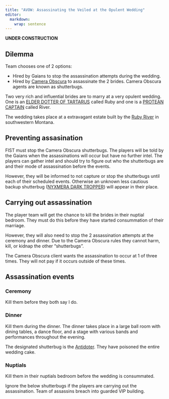 ```yaml
---
title: "AVOW: Assassinating the Veiled at the Opulent Wedding"
editor: 
  markdown: 
    wrap: sentence
---
```


__UNDER CONSTRUCTION__

## Dilemma

Team chooses one of 2 options:

- Hired by Gaians to stop the assassination attempts during the wedding.
- Hired by [Camera Obscura](/Nyxmera/Camera_Obscura.qmd) to assassinate the 2 brides. Camera Obscura agents are known as shutterbugs.

Two very rich and influential brides are to marry at a very opulent wedding. One is an [ELDER DOTTER OF TARTARUS](/Tartarus/Followers.qmd#elder_dotter) called Ruby and one is a [PROTEAN CAPTAIN](/Proteus/Followers.qmd#protean_captain) called River.

The wedding takes place at a extravagant estate built by the [Ruby River](https://en.wikipedia.org/wiki/Ruby_River) in southwestern Montana.

## Preventing assasination

FIST must stop the Camera Obscura shutterbugs.
The players will be told by the Gaians when the assassinations will occur but have no further intel.
The players can gather intel and should try to figure out who the shutterbugs are and their mode of assassination before the events.

However, they will be informed to not capture or stop the shutterbugs until each of their scheduled events.
Otherwise an unknown less cautious backup shutterbug ([NYXMERA DARK TROPPER](/Nyxmera/Troops.qmd#nyxmera_dark_tropper)) will appear in their place.

## Carrying out assassination

The player team will get the chance to kill the brides in their nuptial bedroom. They must do this before they have started consummation of their marriage.

However, they will also need to stop the 2 assassination attempts at the ceremony and dinner. Due to the Camera Obscura rules they cannot harm, kill, or kidnap the other "shutterbugs".

The Camera Obscura client wants the assassination to occur at 1 of three times.
They will not pay if it occurs outside of these times.


## Assassination events

### Ceremony

Kill them before they both say I do.



### Dinner

Kill them during the dinner. The dinner takes place in a large ball room with dining tables, a dance floor, and a stage with various bands and performances throughout the evening.

The designated shutterbug is the [Antidoter](/Nyxmera/Camera_Obscura.qmd#antidoter). 
They have poisoned the entire wedding cake.

### Nuptials

Kill them in their nuptials bedroom before the wedding is consummated.

Ignore the below shutterbugs if the players are carrying out the assassination.
Team of assassins breach into guarded VIP building.

